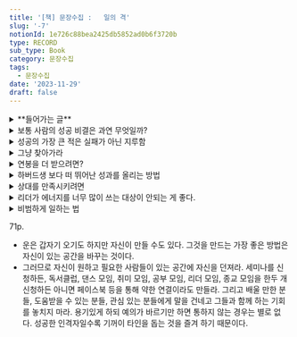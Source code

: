```yaml
---
title: '[책] 문장수집 :   일의 격'
slug: '-7'
notionId: 1e726c88bea2425db5852ad0b6f3720b
type: RECORD
sub_type: Book
category: 문장수집
tags:
  - 문장수집
date: '2023-11-29'
draft: false
---
```

<details>
<summary>**들어가는 글**</summary>

이렇게 올리게 된 이유는 세 가지였다.


첫째, 매주 많은 책을 읽고 다양한 경험을 하는데 나 스스로 기억하고 싶어서였다. 사라질 지혜와 통찰을 남기고 싶었다.


둘째, 생각의 정리를 위해 기록했다. 쓰기 시작하면 새로운 아이디어가 떠오르고 과거 읽었던 책의 내용, 경험들이 연결된다. 기록하면 나의 사고가 정리되고 확장되는 경험을 할 수 있었다.


셋째, 다른 사람에게 좋은 영향을 줄 수 있었다. 언젠가 나의 삶의 미션을 정한 적이 있었는데 그 미션은 바로 삶, 일, 경영과 리더쉽에 대한 통찰을 나누어 사람들에게 파워와 자유를 주고 한계를 뛰어넘는 비범한 성과를 만들도록 돕는 것이었다. 과거에는 언론으로부터 선별된 특정한 사람들만이 글로 세상에 영향을 줄 수 있었다. 그러나 지금은 누구든 글을 통해 세사에 영향을 미칠 수 있다. 페이스북의 글을 통해 그러한 미션의 일부를 실현할 수 있었다. 축적 후 발산.


</details>

<details>
<summary>보통 사람의 성공 비결은 과연 무엇일까?</summary>
1. 유튜브나 블로그, 책 등으로 성공한 분들의 이야기를 들어보면 처음부터 주목을 받는 엄청나게 뛰어난 사람도 있지만, 대개는 많은 콘텐츠를 내다보니 뭐가 하나 얻어 걸려 아주 널리 퍼지고 그러다 보니 시청자들이나 독자들이 다른 것도 보게 되어 유명해졌다고 한다. 대개의 연예인들이나 예술가도 마찬가지였다. 우리는 피카소가 천재라 여기지만 그는 3만여 점을 그렸고 그 중 상당수의 작품은 그저 그랬다고 한다.
2. 워런 버핏의 순자산은 845억 달러에 달한다. 그런데 그 분 조차도 이중 842억 달러는 50세 이후 축적된 것이라 한다.
3. 그러므로 천재가 아닌 우리 같은 보통 사람들의 성공 비결은 단순하다. 나이가 먹어도 꾸준히 실행하는 것이다. 많이 쓰고 많이 시도하는 것이다. 양에서 질이 나온다. 나이가 중요하지 않다. 나이와 ㅜ관하게, 집요하게 꾸준히 하면 운이 올 가능성이 높아진다. 운은 끊임없는 시도와 꾸준함에서 나온다. 너무 고민만 말고 실험하시라. 완벽하게 하려 하지 말고 호기심과 긍정으로 뭐라도 그냥 하시라. 문도 자꾸 두드려야 열린다. 물론 그냥 막 하기보다는 해보고 피드백을 받아 발전시키며 해보시라. 그러다 보면 귀인이 발견하여 널리 알려주는 등 얻어걸린 운을 받을 수 있을 것이다.

</details>

<details>
<summary>성공의 가장 큰 적은 실패가 아닌 지루함</summary>
1. 아마추어는 기분 좋을 때만 훈련한다. 보통 선수는 매일 훈련하지만 지루할 때면 대충 한다. 그러나 뛰어난 선수는 상관없이 훈련한다.
2. 발레리나 강수진은 이런 인터뷰를 한 적이 있다. “발레를 하면 거의 매일 아프기 때문에 통증이 친구가 됩니다. 몸이 힘들어 도저히 못하겠다는 생각이 들더라도 일단 토슈즈를 신고 연습실에 서면 행복합니다. 나는 ‘쉰다’라는 단어를 싫어합니다. 쉬는 것은 나중에 무덤에 가서도 언제든지 할 수 있기 때문이죠. 이만하면 됐다고 생각할 때 그 사람의 예술 인생은 끝나는 것입니다.”
3. [신경 끄기의 기술]이라는 책에서도 이런 내용이 있다. “목표는 멋지지만 목표로 가는 길에는 똥 덩어리가 가득하다. 지루한 길이다. 성공을 결정하는 질문은 ‘나는 무엇을 하고 싶은가?’가 아니라, ‘그 과정에서 오는 고통을 견딜 수 있는가?’이다. 특히 직장 생활을 시작한 초급 사원에게 제일 필요한 것은 허드렛일을 견디는 것이다.”
4. 그러면 이 지루함을 도대체 어떻게 이길까? 훌륭한 선수라고 열정이 무한대가 아니다. 그들도 열정이 식을 때가 있다. 그러나 그들은 그 지루함을 지속할 동기를 스스로 찾는다고 한다. 동일한 일을 그대로 반복하는 것이 아니라 조금씩 목표를 올려 도전함으로써 즐거움을 만든다. 그리고 이 과정을 습관화하여 자동으로 행동하게 만든다고 한다.
5. 최고가 되는 사람은 그 지루함과 똥 덩어리에 굴하지 않고 매일매일 조금씩 무소의 뿔처럼 전진하는 사람들이다.

</details>

<details>
<summary>그냥 찾아가라</summary>
1. 어떤 대표에게 체크리스트를 주고 기업문화 진단을 해보라고 하니 하지 않았다. 지금은 좀 체계가 갖추어지지 않은 듯하니 몇 개월 실행을 해본 후에 진단해보겠다는 것이다.
2. “우리는 외부 컨설팅을 많이 받습니다. 그런데 일정에 딱 맞춰 잘 끝나는 컨설팅 팀과 항상 지연되는 곳의 차이가 있습니다. 전자는 중간중간 가져와서 피드백을 받고 의견을 받습니다. 이에 최종고고를 할 떄 우리가 뭐라고 하기 어렵습니다. 이미 우리 의견이 대부분 반영되었으니까요. 그런데 후자는 자기들끼리 열심히는 하는데 거의 끝나갈 때 짠하고 가져옵니다. 그러면 우리는 그때부터 의견을 내니 제때 끝날 수 없죠. 후자는 ‘완벽하게 준비한 후 고객에게 가져오겠다’라는 생각을 하는 듯 합니다.”
3. 사실 나도 그러한 적이 많았다. 어떤 운동을 배울 때 나 혼자 연습을 열심히 해서 좀 괜찮아진 후 코치를 만나야겠다고 생각했다. 그리고 이것저것하고 시간을 끌었다. 한참 후에 코치를 만나니 그동안 혼자 이것저것 했던 대부분 시간 낭비였음을 발견했다.
4. 우리가 진단, 코칭, 피드백 또는 도움을 받는 이유는 무엇일까? 당연히 문제를 정확히 찾아 빠르게 해결하고 실력의 진보를 위한 것이다. 그런데 왜 미루는 것일까? 여러 이유가 있겠지만 그 중 하나는 그것을 ‘평가’로 여기기 때문이기도 하다.
5. 가장 효과적이며 효율적인 길은 가장 빠른 시간 내에, 그냥 있는 그대로 모습을 드러내어 피드백을 받거나 진단, 도움을 받는 것이다. 미루지 말고 그냥 하라. 잘한 뒤에 상사나 멘토나 코치나 도움받을 사람을 찾아가는 것이 아니다. 잘 하기 위해 찾아가는 것이다. 미리 잘 하려고 애쓰지 마라. 내가 좋은 평가를 받기 위해 고수를 찾아가는 것이 아니라 도움받기 위해 찾아가는 것이다.

</details>

<details>
<summary>연봉을 더 받으려면?</summary>
1. 대략 공식을 만들어 보면 ‘개인의 연봉 = f(자신이 만드는 가치, 희소성)’이라 할 수 있다. 여러 변수들이 있겠지만 나느 이 두 가지 변수가 가장 크다는 생각이다.
2. 그러므로 연봉을 많이 받으려면, 
법칙 1. 가능한 자신을 통해 만들 수 있는 가치가 큰 기업으로 가야 한다. 똑같은 능력의 사람으로 5천만 원 밖에 못 만드는 회사도 있고 10억을 만드는 회사도 있다. 당연히, 적은 가치를 만드는 회사가 높은 연봉을 줄 수 없다.
3. 그런데 많은 젊은 직장인들이 여기서 간과하는 사실이 있다. 회사가 나로 인해 10억의 이익을 만드는 것에 대해 그 원인이 자신의 능력에 있다고 착각한다.이에 2억을 받는 사람도 왜 회사는 10억을 벌면서 내게는 2억을 주지 않는가?라고 불평한다. 이 지점에서 고려할 부분이 ‘희소성’이다.
4. 법칙 2. 대체하기 어려운 희소성을 확보하는 것이다.
5. 지금까지 말한 것 외에 더 많은 연봉을 버는 또 다른 방법은 없을까? 물론 있다. 당신이 좋은 수익 시스템을 가진 회사를 차리면 된다.

</details>

<details>
<summary>하버드생 보다 떠 뛰어난 성과를 올리는 방법</summary>
1. 한 분야의 오랜 학습은 이것저것 잘하는 천재를 이긴다. 조금 덜 똑똑해도 한 분야를 끈질기게 오래 한 사람은 자신의 분야에 획을 그을 수 있다.
2. 그런데 공통점은 한 분야에 미쳤다는 것이다. …(중략)… ‘10년 이상 아침부터 밤까지 용접을 했고 한 달에 두세 번은 폭발사고가 있었다. 실험에 실험을 거듭했다. 모든 실험기구와 장비를 직접 만들었고 스스로 방법을 만들었다. 돌아가도 좋다. 서툴러도 좋다. 하나를 완성하는 일. 그것이 중요하다”
3. 필즈상 수장자 히로나카 헤이스케도 [학문의 즐거움]이란 책에서 “나는 한 가지 문제를 택하면 처음부터 남보다 두세 배의 시간을 들일 각오로 시작한다. 그것이 보통 두뇌를 가진 인간이 할 수 있는 유일한 최선의 방법이라고 믿고 있다”라고 했다.
4. 스스로 머리가 부족하다고 여길수록 한 분야를 파라. 미친 듯이 오랜 기간 파라. 그러면 이것저것 관심 많고 인기 분야만 쫓아다니는 수재, 천재, 고학력자를 이길 수 있다. 세상은 알량한 머리와 학벌을 자랑하는 이들에 의해 바뀌는게 아니다. 우직하고 호기심 있는 이들의 꾸준하고 피땀어린 노력에 의해 바뀐다.

</details>

<details>
<summary>상대를 만족시키려면</summary>
- 이는 고객에게만 적용되는 것이 아니다. 인간관계 어디나 적용 가능하다. “이것 저것 일방적으로 주려고 하기보다는 먼저 상대의 필요가 무엇인지에 관심을 기울이라”. “물건을 팔려고 하기 보다 사람의 마음을 살려고 노력하라”

</details>

<details>
<summary>리더가 에너지를 너무 많이 쓰는 대상이 안되는 게 좋다.</summary>
- 역으로도 동일하다. 리더가 직원들의 에너지를 빼앗는 사람으로 위치하는 것은 좋지 않다. 리더도 직원들의 에너지를 덜 쓰게 하거나 오히려 에너지를 주는 사람이 된다면 구성원들의 존경을 받을 것이다.

</details>

<details>
<summary>비범하게 일하는 법</summary>
- 평범한 일을 비범하게 만드는 것은 남을 위한 것이 아니라 자신의 가치를 높인다. 또한 그런 사람은 절대 그 일만 계속하지 않는다. 더 큰일을 하게 되며, 그렇게 일하는 것이 몸에 익어 더 큰일을 맡거나 자시 사업을 해도 역시 비범하게 한다.

</details>


71p.

- 운은 갑자기 오기도 하지만 자신이 만들 수도 있다. 그것을 만드는 가장 좋은 방법은 자신이 있는 공간을 바꾸는 것이다.
- 그러므로 자신이 원하고 필요한 사람들이 있는 공간에 자신을 던져라. 세미나를 신청하든, 독서클럽, 댄스 모임, 취미 모임, 공부 모임, 리더 모임, 종교 모임을 한두 개 신청하든 아니면 페이스북 등을 통해 약한 연결이라도 만들라. 그리고 배울 만한 분들, 도움받을 수 있는 분들, 관심 있는 분들에게 말을 건네고 그들과 함께 하는 기회를 놓치지 마라. 용기있게 하되 예의가 바르기만 하면 통하지 않는 경우는 별로 없다. 성공한 인격자일수록 기꺼이 타인을 돕는 것을 즐겨 하기 때문이다.
